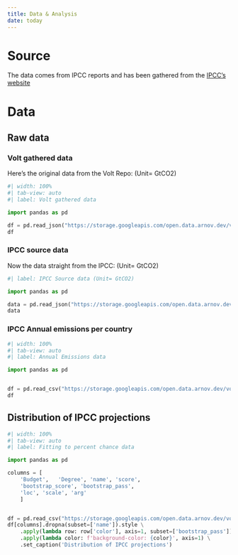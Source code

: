 ```yaml
---
title: Data & Analysis
date: today
---
```


# Source

The data comes from IPCC reports and has been gathered 
from the [IPCC's website](https://www.ipcc.ch/site/assets/uploads/2018/02/WG1AR5_Chapter08_FINAL.pdf)

# Data

## Raw data

### Volt gathered data

Here's the original data from the Volt Repo: (Unit= GtCO2)
```python
#| width: 100%
#| tab-view: auto
#| label: Volt gathered data

import pandas as pd

df = pd.read_json("https://storage.googleapis.com/open.data.arnov.dev/volt/climate/data/ipcc-data.json")
df
```

### IPCC source data

Now the data straight from the IPCC: (Unit= GtCO2)

```python
#| label: IPCC Source data (Unit= GtCO2)

import pandas as pd

data = pd.read_json("https://storage.googleapis.com/open.data.arnov.dev/volt/climate/data/ipcc-table.json", orient='table')
data
```

### IPCC Annual emissions per country

```python
#| width: 100%
#| tab-view: auto
#| label: Annual Emissions data 

import pandas as pd


df = pd.read_csv("https://storage.googleapis.com/open.data.arnov.dev/volt/climate/data/annual-co2-emissions-per-country.csv")
df
```

## Distribution of IPCC projections

```python
#| width: 100%
#| tab-view: auto
#| label: Fitting to percent chance data

import pandas as pd

columns = [
    'Budget',	'Degree', 'name', 'score',
    'bootstrap_score', 'bootstrap_pass',
    'loc', 'scale', 'arg'
    ]


df = pd.read_csv("https://storage.googleapis.com/open.data.arnov.dev/volt/climate/data/fit-percent-goal-results.csv.zip")
df[columns].dropna(subset=['name']).style \
    .apply(lambda row: row['color'], axis=1, subset=['bootstrap_pass']) \
    .apply(lambda color: f'background-color: {color}', axis=1) \
    .set_caption('Distribution of IPCC projections')
```
